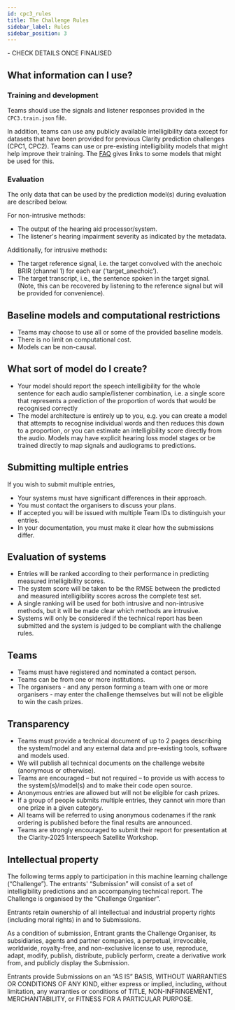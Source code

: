 ```yaml
---
id: cpc3_rules
title: The Challenge Rules
sidebar_label: Rules
sidebar_position: 3
---
```



<TodoBanner>
- CHECK DETAILS ONCE FINALISED
</TodoBanner>

## What information can I use?

### Training and development

Teams should use the signals and listener responses provided in the `CPC3.train.json` file.

In addition, teams can use any publicly available intelligibility data except for datasets that have been provided for previous Clarity prediction challenges (CPC1, CPC2).
Teams can use or pre-existing intelligibility models that might help improve their training. The [FAQ](./cpc3_faq#data) gives links to some models that might be used for this.

### Evaluation

The only data that can be used by the prediction model(s) during evaluation are described below.

For non-intrusive methods:

- The output of the hearing aid processor/system.
- The listener's hearing impairment severity as indicated by the metadata.

Additionally, for intrusive methods:

- The target reference signal, i.e. the target convolved with the anechoic BRIR (channel 1) for each ear (‘target_anechoic’).
- The target transcript, i.e., the sentence spoken in the target signal. (Note, this can be recovered by listening to the reference signal but will be provided for convenience).

## Baseline models and computational restrictions

- Teams may choose to use all or some of the provided baseline models.
- There is no limit on computational cost.
- Models can be non-causal.

## What sort of model do I create?

- Your model should report the speech intelligibility for the whole sentence for each audio sample/listener combination, i.e. a single score that represents a prediction of the proportion of words that would be recognised correctly
- The model architecture is entirely up to you, e.g. you can create a model that attempts to recognise individual words and then reduces this down to a proportion, or you can estimate an intelligibility score directly from the audio. Models may have explicit hearing loss model stages or be trained directly to map signals and audiograms to predictions.

## Submitting multiple entries

If you wish to submit multiple entries,

- Your systems must have significant differences in their approach.
- You must contact the organisers to discuss your plans.
- If accepted you will be issued with multiple Team IDs to distinguish your entries.
- In your documentation, you must make it clear how the submissions differ.

## Evaluation of systems

- Entries will be ranked according to their performance in predicting measured intelligibility scores.
- The system score will be taken to be the RMSE between the predicted and measured intelligibility scores across the complete test set.
- A single ranking will be used for both intrusive and non-intrusive methods, but it will be made clear which methods are intrusive.
- Systems will only be considered if the technical report has been submitted and the system is judged to be compliant with the challenge rules.

## Teams

- Teams must have registered and nominated a contact person.
- Teams can be from one or more institutions.
- The organisers - and any person forming a team with one or more organisers - may enter the challenge themselves but will not be eligible to win the cash prizes.

## Transparency

- Teams must provide a technical document of up to 2 pages describing the system/model and any external data and pre-existing tools, software and models used.
- We will publish all technical documents on the challenge website (anonymous or otherwise).
- Teams are encouraged – but not required – to provide us with access to the system(s)/model(s) and to make their code open source.
- Anonymous entries are allowed but will not be eligible for cash prizes.
- If a group of people submits multiple entries, they cannot win more than one prize in a given category.
- All teams will be referred to using anonymous codenames if the rank ordering is published before the final results are announced.
- Teams are strongly encouraged to submit their report for presentation at the Clarity-2025 Interspeech Satellite Workshop.

## Intellectual property

The following terms apply to participation in this machine learning challenge (“Challenge”). The entrants'  “Submission” will consist of a set of intelligibility predictions and an accompanying technical report. The Challenge is organised by the “Challenge Organiser”.

Entrants retain ownership of all intellectual and industrial property rights (including moral rights) in and to Submissions.

As a condition of submission, Entrant grants the Challenge Organiser, its subsidiaries, agents and partner companies, a perpetual, irrevocable, worldwide, royalty-free, and non-exclusive license to use, reproduce, adapt, modify, publish, distribute, publicly perform, create a derivative work from, and publicly display the Submission.

Entrants provide Submissions on an “AS IS” BASIS, WITHOUT WARRANTIES OR CONDITIONS OF ANY KIND, either express or implied, including, without limitation, any warranties or conditions of TITLE, NON-INFRINGEMENT, MERCHANTABILITY, or FITNESS FOR A PARTICULAR PURPOSE.
